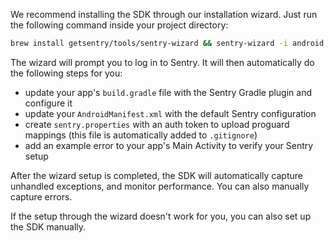 We recommend installing the SDK through our installation wizard. Just run the following command inside your project directory:

```bash
brew install getsentry/tools/sentry-wizard && sentry-wizard -i android
```

The wizard will prompt you to log in to Sentry. It will then automatically do the following steps for you:

- update your app's `build.gradle` file with the Sentry Gradle plugin and configure it
- update your `AndroidManifest.xml` with the default Sentry configuration
- create `sentry.properties` with an auth token to upload proguard mappings (this file is automatically added to `.gitignore`)
- add an example error to your app's Main Activity to verify your Sentry setup

After the wizard setup is completed, the SDK will automatically capture unhandled exceptions, and monitor performance.
You can also <PlatformLink to="/usage/">manually capture errors</PlatformLink>.

<Note>

If the setup through the wizard doesn't work for you, you can also <PlatformLink to="/manual-setup/">set up the SDK manually</PlatformLink>.

</Note>
